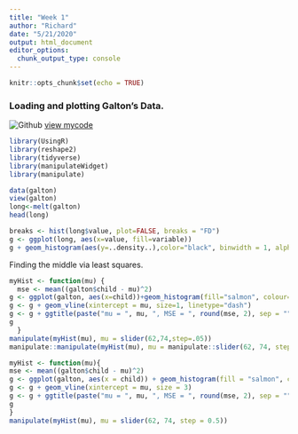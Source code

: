 ```yaml
---
title: "Week 1"
author: "Richard"
date: "5/21/2020"
output: html_document
editor_options: 
  chunk_output_type: console
---
```


```r
knitr::opts_chunk$set(echo = TRUE)
```

### Loading and plotting Galton's Data.
![Github](./Octocat.png) [view mycode](https://github.com/ranalytica/regressions_Model_notes){target="_blank"}
```r
library(UsingR)
library(reshape2)
library(tidyverse)
library(manipulateWidget)
library(manipulate)
```

```r
data(galton)
view(galton)
long<-melt(galton)
head(long)
```

```r
breaks <- hist(long$value, plot=FALSE, breaks = "FD")
g <- ggplot(long, aes(x=value, fill=variable))
g + geom_histogram(aes(y=..density..),color="black", binwidth = 1, alpha=1)+facet_grid(~variable)+geom_density(alpha=.01)


```

Finding the middle via least squares.

```r
myHist <- function(mu) {
  mse <- mean((galton$child - mu)^2)
g <- ggplot(galton, aes(x=child))+geom_histogram(fill="salmon", colour="black", binwidth = 1)
g <- g + geom_vline(xintercept = mu, size=1, linetype="dash")
g <- g + ggtitle(paste("mu = ", mu, ", MSE = ", round(mse, 2), sep = ""))
g
  }
manipulate(myHist(mu), mu = slider(62,74,step=.05))
manipulate::manipulate(myHist(mu), mu = manipulate::slider(62, 74, step = .5))
```


```r
myHist <- function(mu){
mse <- mean((galton$child - mu)^2)
g <- ggplot(galton, aes(x = child)) + geom_histogram(fill = "salmon", colour = "black", binwidth=1)
g <- g + geom_vline(xintercept = mu, size = 3)
g <- g + ggtitle(paste("mu = ", mu, ", MSE = ", round(mse, 2), sep = ""))
g
}
manipulate(myHist(mu), mu = slider(62, 74, step = 0.5))
```

